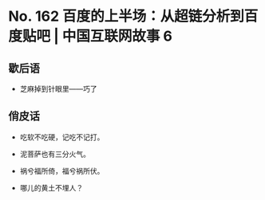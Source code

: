 # No. 162 百度的上半场：从超链分析到百度贴吧 | 中国互联网故事 6

## 歇后语

- 芝麻掉到针眼里——巧了

## 俏皮话

- 吃软不吃硬，记吃不记打。

- 泥菩萨也有三分火气。

- 祸兮福所倚，福兮祸所伏。

- 哪儿的黄土不埋人？
